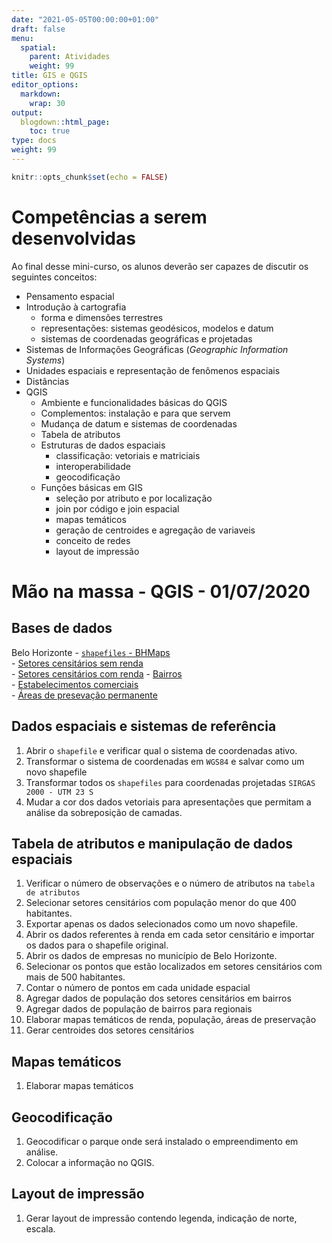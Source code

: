 ```yaml
---
date: "2021-05-05T00:00:00+01:00"
draft: false
menu:
  spatial:
    parent: Atividades
    weight: 99
title: GIS e QGIS
editor_options: 
  markdown: 
    wrap: 30
output: 
  blogdown::html_page:
    toc: true
type: docs
weight: 99
---
```

```r
knitr::opts_chunk$set(echo = FALSE)
```

# Competências a serem desenvolvidas
Ao final desse mini-curso, os alunos deverão ser capazes de discutir os seguintes conceitos:  

- Pensamento espacial     
- Introdução à cartografia   
  - forma e dimensões terrestres   
  - representações: sistemas geodésicos, modelos e datum    
  - sistemas de coordenadas geográficas e projetadas   
- Sistemas de Informações Geográficas (_Geographic Information Systems_)   
- Unidades espaciais e representação de fenômenos espaciais   
- Distâncias   
- QGIS   
  - Ambiente e funcionalidades básicas do QGIS   
  - Complementos: instalação e para que servem  
  - Mudança de datum e sistemas de coordenadas   
  - Tabela de atributos   
  - Estruturas de dados espaciais  
    - classificação: vetoriais e matriciais   
    - interoperabilidade   
    - geocodificação   
  - Funções básicas em GIS   
      - seleção por atributo e por localização    
      - join por código e join espacial   
      - mapas temáticos   
      - geração de centroides e agregação de variaveis  
      - conceito de redes   
      - layout de impressão   


# **Mão na massa - QGIS** - 01/07/2020  

## Bases de dados
Belo Horizonte
 - [`shapefiles` - BHMaps](https://drive.google.com/drive/folders/1bZmcOwZLvs9op7kQYAHshvCELk4M35o4?usp=sharing)   
 - [Setores censitários sem renda](https://drive.google.com/drive/folders/1gRQ3pM__jGSPq-dk35hVlLS4S5hzlRWc?usp=sharing)   
 - [Setores censitários com renda](https://drive.google.com/drive/folders/1twMTRnrSY0ugLwC7xJq7LzuuPiXDYmRX?usp=sharing)
 - [Bairros](https://drive.google.com/drive/folders/1gDOdMb3elvcolWgV_3jBOV_xfwo7A08e?usp=sharing)  
 - [Estabelecimentos comerciais](https://drive.google.com/drive/folders/1ZVoVW7QG7uyxkHOAJLu1p9ViTm9TK5jW?usp=sharing)   
 - [Áreas de presevação permanente](https://drive.google.com/drive/folders/1i3Ax_Z6J93utrAkpRTMG13rF50u_WND6?usp=sharing)   
 

## Dados espaciais e sistemas de referência   
1. Abrir o `shapefile` e verificar qual o sistema de coordenadas ativo.    
2. Transformar o sistema de coordenadas em `WGS84` e salvar como um novo shapefile   
3. Transformar todos os `shapefiles` para coordenadas projetadas `SIRGAS 2000 - UTM 23 S`
4. Mudar a cor dos dados vetoriais para apresentações que permitam a análise da sobreposição de camadas.   

## Tabela de atributos e manipulação de dados espaciais   
1. Verificar o número de observações e o número de atributos na `tabela de atributos`   
2. Selecionar setores censitários com população menor do que 400 habitantes.    
3. Exportar apenas os dados selecionados como um novo shapefile.   
4. Abrir os dados referentes à renda em cada setor censitário e importar os dados para o shapefile original.
5. Abrir os dados de empresas no município de Belo Horizonte. 
6. Selecionar os pontos que estão localizados em setores censitários com mais de 500 habitantes. 
7. Contar o número de pontos em cada unidade espacial
8. Agregar dados de população dos setores censitários em bairros
9. Agregar dados de população de bairros para regionais   
8. Elaborar mapas temáticos de renda, população, áreas de preservação    
10. Gerar centroides dos setores censitários

## Mapas temáticos
1. Elaborar mapas temáticos 

## Geocodificação   
1. Geocodificar o parque onde será instalado o empreendimento em análise.
2. Colocar a informação no QGIS.    

## Layout de impressão    
1. Gerar layout de impressão contendo legenda, indicação de norte, escala.   
